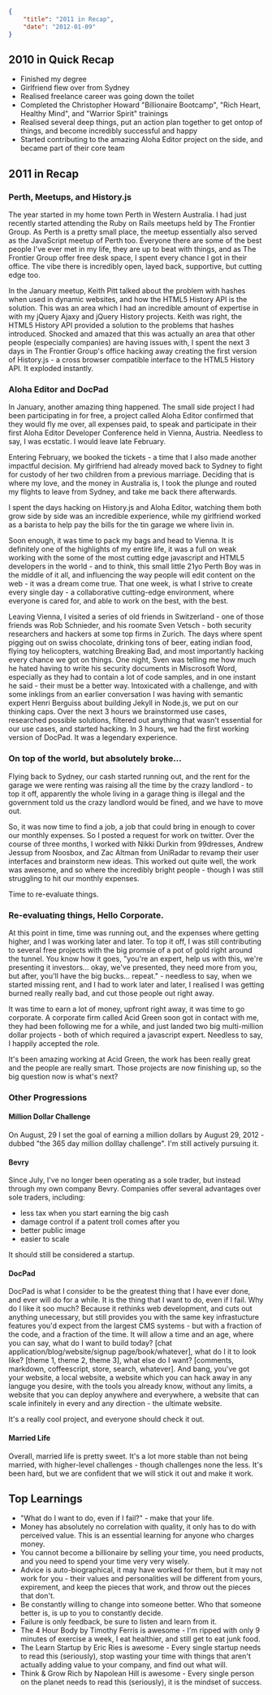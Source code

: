 ```json
{
	"title": "2011 in Recap",
	"date": "2012-01-09"
}
```

## 2010 in Quick Recap

- Finished my degree
- Girlfriend flew over from Sydney
- Realised freelance career was going down the toilet
- Completed the Christopher Howard "Billionaire Bootcamp", "Rich Heart, Healthy Mind", and "Warrior Spirit" trainings
- Realised several deep things, put an action plan together to get ontop of things, and become incredibly successful and happy
- Started contributing to the amazing Aloha Editor project on the side, and became part of their core team

## 2011 in Recap

### Perth, Meetups, and History.js

The year started in my home town Perth in Western Australia. I had just recently started attending the Ruby on Rails meetups held by The Frontier Group. As Perth is a pretty small place, the meetup essentially also served as the JavaScript meetup of Perth too. Everyone there are some of the best people I've ever met in my life, they are up to beat with things, and as The Frontier Group offer free desk space, I spent every chance I got in their office. The vibe there is incredibly open, layed back, supportive, but cutting edge too.

In the January meetup, Keith Pitt talked about the problem with hashes when used in dynamic websites, and how the HTML5 History API is the solution. This was an area which I had an incredible amount of expertise in with my jQuery Ajaxy and jQuery History projects. Keith was right, the HTML5 History API provided a solution to the problems that hashes introduced. Shocked and amazed that this was actually an area that other people (especially companies) are having issues with, I spent the next 3 days in The Frontier Group's office hacking away creating the first version of History.js - a cross browser compatible interface to the HTML5 History API. It exploded instantly.

### Aloha Editor and DocPad

In January, another amazing thing happened. The small side project I had been participating in for free, a project called Aloha Editor confirmed that they would fly me over, all expenses paid, to speak and participate in their first Aloha Editor Developer Conference held in Vienna, Austria. Needless to say, I was ecstatic. I would leave late February.

Entering February, we booked the tickets - a time that I also made another impactful decision. My girlfriend had already moved back to Sydney to fight for custody of her two children from a previous marriage. Deciding that is where my love, and the money in Australia is, I took the plunge and routed my flights to leave from Sydney, and take me back there afterwards.

I spent the days hacking on History.js and Aloha Editor, watching them both grow side by side was an incredible experience, while my girlfriend worked as a barista to help pay the bills for the tin garage we where livin in.

Soon enough, it was time to pack my bags and head to Vienna. It is definitely one of the highlights of my entire life, it was a full on weak working with the some of the most cutting edge javascript and HTML5 developers in the world - and to think, this small little 21yo Perth Boy was in the middle of it all, and influencing the way people will edit content on the web - it was a dream come true. That one week, is what I strive to create every single day - a collaborative cutting-edge environment, where everyone is cared for, and able to work on the best, with the best.

Leaving Vienna, I visited a series of old friends in Switzerland - one of those friends was Rob Schnieder, and his roomate Sven Vetsch - both security researchers and hackers at some top firms in Zurich. The days where spent pigging out on swiss chocolate, drinking tons of beer, eating indian food, flying toy helicopters, watching Breaking Bad, and most importantly hacking every chance we got on things. One night, Sven was telling me how much he hated having to write his security documents in Miscrosoft Word, especially as they had to contain a lot of code samples, and in one instant he said - their must be a better way. Intoxicated with a challenge, and with some inklings from an earlier conversation I was having with semantic expert Henri Berguiss about building Jekyll in Node.js, we put on our thinking caps. Over the next 3 hours we brainstormed use cases, researched possible solutions, filtered out anything that wasn't essential for our use cases, and started hacking. In 3 hours, we had the first working version of DocPad. It was a legendary experience.

### On top of the world, but absolutely broke…

Flying back to Sydney, our cash started running out, and the rent for the garage we were renting was raising all the time by the crazy landlord - to top it off, apparently the whole living in a garage thing is illegal and the government told us the crazy landlord would be fined, and we have to move out.

So, it was now time to find a job, a job that could bring in enough to cover our monthly expenses. So I posted a request for work on twitter. Over the course of three months, I worked with Nikki Durkin from 99dresses, Andrew Jessup from Noosbox, and Zac Altman from UniRadar to revamp their user interfaces and brainstorm new ideas. This worked out quite well, the work was awesome, and so where the incredibly bright people - though I was still struggling to hit our monthly expenses.

Time to re-evaluate things.

### Re-evaluating things, Hello Corporate.

At this point in time, time was running out, and the expenses where getting higher, and I was working later and later. To top it off, I was still contributing to several free projects with the big promsie of a pot of gold right around the tunnel. You know how it goes, "you're an expert, help us with this, we're presenting it investors… okay, we've presented, they need more from you, but after, you'll have the big bucks… repeat." - needless to say, when we started missing rent, and I had to work later and later, I realised I was getting burned really really bad, and cut those people out right away.

It was time to earn a lot of money, upfront right away, it was time to go corporate. A corporate firm called Acid Green soon got in contact with me, they had been following me for a while, and just landed two big multi-million dollar projects - both of which required a javascript expert. Needless to say, I happily accepted the role.

It's been amazing working at Acid Green, the work has been really great and the people are really smart. Those projects are now finishing up, so the big question now is what's next?

### Other Progressions

#### Million Dollar Challenge

On August, 29 I set the goal of earning a million dollars by August 29, 2012 - dubbed "the 365 day million dolllay challenge". I'm still actively pursuing it.

#### Bevry

Since July, I've no longer been operating as a sole trader, but instead through my own company Bevry. Companies offer several advantages over sole traders, including:

- less tax when you start earning the big cash
- damage control if a patent troll comes after you
- better public image
- easier to scale

It should still be considered a startup.

#### DocPad

DocPad is what I consider to be the greatest thing that I have ever done, and ever will do for a while. It is the thing that I want to do, even if I fail. Why do I like it soo much? Because it rethinks web development, and cuts out anything unecessary, but still provides you with the same key infrastucture features you'd expect from the largest CMS systems - but with a fraction of the code, and a fraction of the time. It will allow a time and an age, where you can say, what do I want to build today? [chat application/blog/website/signup page/book/whatever], what do I it to look like? [theme 1, theme 2, theme 3], what else do I want? [comments, markdown, coffeescript, store, search, whatever]. And bang, you've got your website, a local website, a website which you can hack away in any languge you desire, with the tools you already know, without any limits, a website that you can deploy anywhere and everywhere, a website that can scale infinitely in every and any direction - the ultimate website.

It's a really cool project, and everyone should check it out.

#### Married Life

Overall, married life is pretty sweet. It's a lot more stable than not being married, with higher-level challenges - though challenges none the less. It's been hard, but we are confident that we will stick it out and make it work.

## Top Learnings

- "What do I want to do, even if I fail?" - make that your life.
- Money has absolutely no correlation with quality, it only has to do with perceived value. This is an essential learning for anyone who charges money.
- You cannot become a billionaire by selling your time, you need products, and you need to spend your time very very wisely.
- Advice is auto-biographical, it may have worked for them, but it may not work for you - their values and personalities will be different from yours, expirement, and keep the pieces that work, and throw out the pieces that don't.
- Be constantly willing to change into someone better. Who that someone better is, is up to you to constantly decide.
- Failure is only feedback, be sure to listen and learn from it.
- The 4 Hour Body by Timothy Ferris is awesome - I'm ripped with only 9 minutes of exercise a week, I eat healthier, and still get to eat junk food.
- The Learn Startup by Eric Ries is awesome - Every single startup needs to read this (seriously), stop wasting your time with things that aren't actually adding value to your company, and find out what will.
- Think & Grow Rich by Napolean Hill is awesome - Every single person on the planet needs to read this (seriously), it is the mindset of success.
